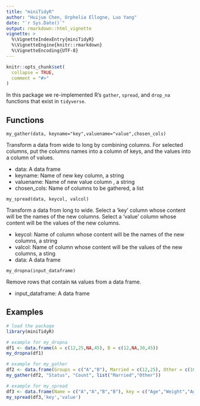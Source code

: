```yaml
---
title: "miniTidyR"
author: "Huijue Chen, Orphelia Ellogne, Luo Yang"
date: "`r Sys.Date()`"
output: rmarkdown::html_vignette
vignette: >
  %\VignetteIndexEntry{miniTidyR}
  %\VignetteEngine{knitr::rmarkdown}
  %\VignetteEncoding{UTF-8}
---
```


```r
knitr::opts_chunk$set(
  collapse = TRUE,
  comment = "#>"
)
```

In this package we re-implemented R’s `gather`, `spread`, and `drop_na` functions that exist in `tidyverse`.

## Functions

`my_gather(data, keyname="key",valuename="value",chosen_cols)`

Transform a data from wide to long by combining columns. For selected columns, put the columns names into a column of keys, and the values into a column of values.

- data: A data frame
- keyname: Name of new key column, a string
- valuename: Name of new value column , a string
- chosen_cols: Name of columns to be gathered, a list

`my_spread(data, keycol, valcol)` 

Transform a data from long to wide.  Select a ‘key’ column whose content will be the names of the new columns. Select a ‘value’ column whose content will be the values of the new columns.

- keycol: Name of column whose content will be the names of the new columns, a string
- valcol: Name of column whose content will be the values of the new columns, a sting
- data: A data frame

`my_dropna(input_dataframe)`

Remove rows that contain `NA` values from a data frame.

- input_dataframe: A data frame

## Examples

```r
# load the package
library(miniTidyR)
```

```r
# example for my_dropna
df1 <- data.frame(A = c(12,25,NA,45), B = c(12,NA,30,45))
my_dropna(df1)
```

```r
# example for my_gather
df2 <- data.frame(Groups = c("A","B"), Married = c(12,25), Other = c(100,55))
my_gather(df2, "Status", "Count", list("Married","Other"))
```

```r
# example for my_spread
df3 <- data.frame(Name = c("A","A","B","B"), key = c("Age","Weight","Age","Weight"), value = c(45,80,30,70))
my_spread(df3,'key','value')
```